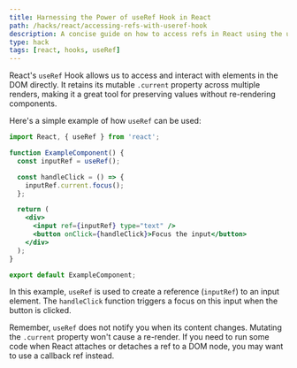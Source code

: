 ```yaml
---
title: Harnessing the Power of useRef Hook in React
path: /hacks/react/accessing-refs-with-useref-hook
description: A concise guide on how to access refs in React using the useRef Hook. Dive into the essentials with examples and code snippets.
type: hack
tags: [react, hooks, useRef]
---
```


React's `useRef` Hook allows us to access and interact with elements in the DOM directly. It retains its mutable `.current` property across multiple renders, making it a great tool for preserving values without re-rendering components.

Here's a simple example of how `useRef` can be used:

```jsx
import React, { useRef } from 'react';

function ExampleComponent() {
  const inputRef = useRef();

  const handleClick = () => {
    inputRef.current.focus();
  };

  return (
    <div>
      <input ref={inputRef} type="text" />
      <button onClick={handleClick}>Focus the input</button>
    </div>
  );
}

export default ExampleComponent;
```

In this example, `useRef` is used to create a reference (`inputRef`) to an input element. The `handleClick` function triggers a focus on this input when the button is clicked.

Remember, `useRef` does not notify you when its content changes. Mutating the `.current` property won't cause a re-render. If you need to run some code when React attaches or detaches a ref to a DOM node, you may want to use a callback ref instead.